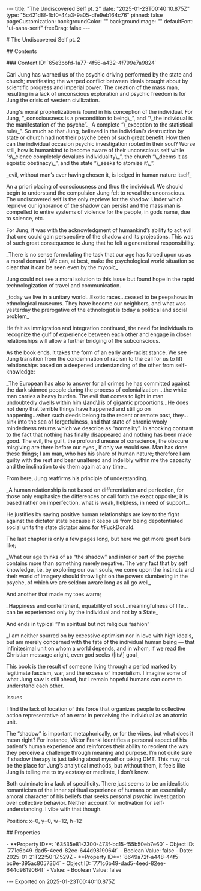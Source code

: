 \-\-\-
title: "The Undiscovered Self pt. 2"
date: "2025-01-23T00:40:10.875Z"
type: "5c421d8f-fbf0-44a3-9a05-dfe9eb164c76"
pinned: false
pageCustomization:
 backgroundColor: ""
 backgroundImage: ""
 defaultFont: "ui-sans-serif"
 freeDrag: false
\-\-\-

\# The Undiscovered Self pt. 2

\## Contents

\### Content ID: \`65e3bbfd-1a77-4f56-a432-4f799e7a9824\`

Carl Jung has warned us of the psychic driving performed by the state and church; manifesting the warped conflict between ideals brought about by scientific progress and imperial power. The creation of the mass man, resulting in a lack of unconscious exploration and psychic freedom is for Jung the crisis of western civilization.

Jung's moral prophetization is found in his conception of the individual. For Jung, “\_consciousness is a precondition to being\\\_”, and “\\\_the individual is the manifestation of the psyche”.\_ A complete “\\\_exception to the statistical rule\\\_”. So much so that Jung, believed in the individual’s destruction by state or church had not their psyche been of such great benefit. How then can the individual occasion psychic investigation rooted in their soul? Worse still, how is humankind to become aware of their unconscious self while “s\\\_cience completely devalues individuality\\\_”, the church “\\\_deems it as egoistic obstinacy\\\_”, and the state “\\\_seeks to atomize it\\\_”.

\_evil, without man’s ever having chosen it, is lodged in human nature itself\_

An a priori placing of consciousness and thus the individual. We should begin to understand the compulsion Jung felt to reveal the unconscious. The undiscovered self is the only reprieve for the shadow. Under which reprieve our ignorance of the shadow can persist and the mass man is compelled to entire systems of violence for the people, in gods name, due to science, etc.

For Jung, it was with the acknowledgment of humankind’s ability to act evil that one could gain perspective of the shadow and its projections. This was of such great consequence to Jung that he felt a generational responsibility.

\_There is no sense formulating the task that our age has forced upon us as a moral demand. We can, at best, make the psychological world situation so clear that it can be seen even by the myopic\_

Jung could not see a moral solution to this issue but found hope in the rapid technologization of travel and communication.

\_today we live in a unitary world…Exotic races…ceased to be peepshows in ethnological museums. They have become our neighbors, and what was yesterday the prerogative of the ethnologist is today a political and social problem\_

He felt as immigration and integration continued, the need for individuals to recognize the gulf of experience between each other and engage in closer relationships will allow a further bridging of the subconscious.

As the book ends, it takes the form of an early anti-racist stance. We see Jung transition from the condemnation of racism to the call for us to lift relationships based on a deepened understanding of the other from self-knowledge:

\_The European has also to answer for all crimes he has committed against the dark skinned people during the process of colonialization …the white man carries a heavy burden. The evil that comes to light in man undoubtedly dwells within him \\\[and\\\] is of gigantic proportions…He does not deny that terrible things have happened and still go on happening...when such deeds belong to the recent or remote past, they…sink into the sea of forgetfulness, and that state of chronic wooly mindedness returns which we describe as “normality”. In shocking contrast to the fact that nothing has finally disappeared and nothing has been made good. The evil, the guilt, the profound unease of conscience, the obscure misgiving are there before our eyes , if only we would see. Man has done these things; I am man, who has his share of human nature; therefore I am guilty with the rest and bear unaltered and indelibly within me the capacity and the inclination to do them again at any time.\_

From here, Jung reaffirms his principle of understanding.

\_A human relationship is not based on differentiation and perfection, for those only emphasize the differences or call forth the exact opposite; it is based rather on imperfection, what is weak, helpless, in need of support.\_

He justifies by saying positive human relationships are key to the fight against the dictator state because it keeps us from being depotentiated social units the state dictator aims for #FuckDonald.

The last chapter is only a few pages long, but here we get more great bars like;

\_What our age thinks of as “the shadow” and inferior part of the psyche contains more than something merely negative. The very fact that by self knowledge, i.e. by exploring our own souls, we come upon the instincts and their world of imagery should throw light on the powers slumbering in the psyche, of which we are seldom aware long as all go well\_

And another that made my toes warm;

\_Happiness and contentment, equability of soul…meaningfulness of life…can be experienced only by the individual and not by a State\_

And ends in typical “I'm spiritual but not religious fashion”

\_I am neither spurred on by excessive optimism nor in love with high ideals, but am merely concerned with the fate of the individual human being — that infinitesimal unit on whom a world depends, and in whom, if we read the Christian message aright, even god seeks \\\[its\\\] goal\_

This book is the result of someone living through a period marked by legitimate fascism, war, and the excess of imperialism. I imagine some of what Jung saw is still ahead, but I remain hopeful humans can come to understand each other.

Issues

I find the lack of location of this force that organizes people to collective action representative of an error in perceiving the individual as an atomic unit.

The “shadow” is important metaphorically, or for the vibes, but what does it mean right? For instance, Viktor Frankl identifies a personal aspect of his patient’s human experience and reinforces their ability to reorient the way they perceive a challenge through meaning and purpose. I’m not quite sure if shadow therapy is just talking about myself or taking DMT. This may not be the place for Jung’s analytical methods, but without them, it feels like Jung is telling me to try ecstasy or meditate, I don’t know.

Both culminate in a lack of specificity. There just seems to be an idealistic romanticism of the inner spiritual experience of humans or an essentially amoral character of his beliefs that seeks personal psychic investigation over collective behavior. Neither account for motivation for self-understanding. I vibe with that though.

Position: x=0, y=0, w=12, h=12

\## Properties

\- \*\*Property ID\*\*: \`63535e81-2300-473f-bc15-f55b50eb7e60\`
 \- Object ID: \`771c6b49-dad5-4eed-82ee-644d9819064f\`
 \- Boolean Value: false
 \- Date: 2025-01-21T22:50:17.529Z
\- \*\*Property ID\*\*: \`8649a72f-a448-44f5-bc9e-395ac8057364\`
 \- Object ID: \`771c6b49-dad5-4eed-82ee-644d9819064f\`
 \- Value:
 \- Boolean Value: false

\-\-\-
Exported on 2025-01-23T00:40:10.875Z